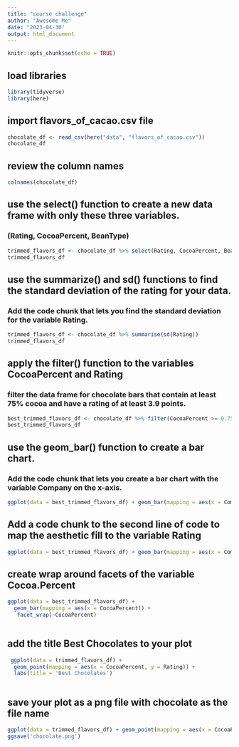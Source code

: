 ```yaml
---
title: "course challenge"
author: "Awesome Me"
date: "2023-04-30"
output: html_document
---
```


```r
knitr::opts_chunk$set(echo = TRUE)
```

## load libraries


```r
library(tidyverse)
library(here)
```

## import flavors_of_cacao.csv file


```r
chocolate_df <- read_csv(here("data", "flavors_of_cacao.csv"))
chocolate_df
```

## review the column names

```r
colnames(chocolate_df)
```

## use the select() function to create a new data frame with only these three variables. 
### (Rating, CocoaPercent, BeanType)

```r
trimmed_flavors_df <- chocolate_df %>% select(Rating, CocoaPercent, BeanType)
trimmed_flavors_df
```

## use the summarize() and sd() functions to find the standard deviation of the rating for your data. 
### Add the code chunk that lets you find the standard deviation for the variable Rating.

```r
trimmed_flavors_df <- chocolate_df %>% summarise(sd(Rating))
trimmed_flavors_df
```

## apply the filter() function to the variables CocoaPercent and Rating
### filter the data frame for chocolate bars that contain at least 75% cocoa and have a rating of at least 3.9 points. 

```r
best_trimmed_flavors_df <- chocolate_df %>% filter(CocoaPercent >= 0.75, Rating >= 3.9)
best_trimmed_flavors_df
```

## use the geom_bar() function to create a bar chart. 
### Add the code chunk that lets you create a bar chart with the variable Company on the x-axis.
```r

ggplot(data = best_trimmed_flavors_df) + geom_bar(mapping = aes(x = Company))

```


## Add a code chunk to the second line of code to map the aesthetic fill to the variable Rating

```r

ggplot(data = best_trimmed_flavors_df) + geom_bar(mapping = aes(x = CompanyLocation, fill = Rating)) 

```

## create wrap around facets of the variable Cocoa.Percent

```r

ggplot(data = best_trimmed_flavors_df) + 
  geom_bar(mapping = aes(x = CocoaPercent)) + 
   facet_wrap(~CocoaPercent) 
  
```


## add the title Best Chocolates to your plot

```r

 ggplot(data = trimmed_flavors_df) + 
  geom_point(mapping = aes(x = CocoaPercent, y = Rating)) + 
  labs(title = 'Best Chocolates') 
  
```

## save your plot as a png file with chocolate as the file name

```r

ggplot(data = trimmed_flavors_df) + geom_point(mapping = aes(x = CocoaPercent, y = Rating)) 
ggsave('chocolate.png')

```  





